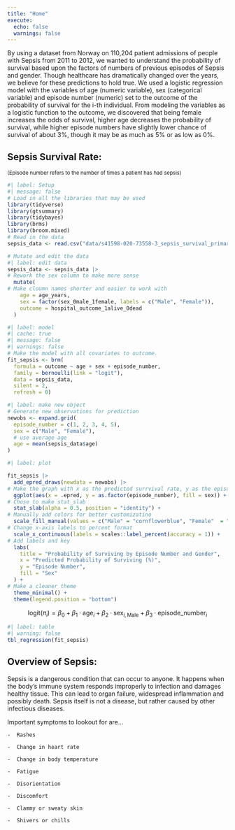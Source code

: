 ```yaml
---
title: "Home"
execute: 
  echo: false
  warnings: false
---
```

By using a dataset from Norway on 110,204 patient admissions of people with Sepsis from 2011 to 2012, we wanted to understand the probability of survival based upon the factors of numbers of previous episodes of Sepsis and gender. Though healthcare has dramatically changed over the years, we believe for these predictions to hold true. We used a logistic regression model with the variables of age (numeric variable), sex (categorical variable) and episode number (numeric) set to the outcome of the probability of survival for the i-th individual. From modeling the variables as a logistic function to the outcome, we discovered that being female increases the odds of survival, higher age decreases the probability of survival, while higher episode numbers have slightly lower chance of survival of about 3%, though it may be as much as 5% or as low as 0%.

## Sepsis Survival Rate:
<small>(Episode number refers to the number of times a patient has had sepsis)</small>



```r
#| label: Setup
#| message: false
# Load in all the libraries that may be used 
library(tidyverse)
library(gtsummary)
library(tidybayes)
library(brms)
library(broom.mixed)
# Read in the data
sepsis_data <- read.csv("data/s41598-020-73558-3_sepsis_survival_primary_cohort.csv")
```

```r
# Mutate and edit the data
#| label: edit data
sepsis_data <- sepsis_data |>
# Rework the sex column to make more sense
  mutate(
# Make cloumn names shorter and easier to work with
    age = age_years,
    sex = factor(sex_0male_1female, labels = c("Male", "Female")),
    outcome = hospital_outcome_1alive_0dead
  )

```


```r
#| label: model
#| cache: true
#| message: false
#| warnings: false
# Make the model with all covariates to outcome.
fit_sepsis <- brm(
  formula = outcome ~ age + sex + episode_number,
  family = bernoulli(link = "logit"),
  data = sepsis_data,
  silent = 2, 
  refresh = 0)

```


```r
#| label: make new object
# Generate new observations for prediction
newobs <- expand.grid(
  episode_number = c(1, 2, 3, 4, 5), 
  sex = c("Male", "Female"), 
  # use average age
  age = mean(sepsis_data$age)
)

```

```r
#| label: plot

fit_sepsis |> 
  add_epred_draws(newdata = newobs) |>
# Make the graph with x as the predicted surrvival rate, y as the episode numbers, and color as the sex
  ggplot(aes(x = .epred, y = as.factor(episode_number), fill = sex)) + 
# Chose to make stat_slab
  stat_slab(alpha = 0.5, position = "identity") + 
# Manually add colors for better customizatino
  scale_fill_manual(values = c("Male" = "cornflowerblue", "Female"  = "darkred")) + 
# Change x-axis labels to percent format
  scale_x_continuous(labels = scales::label_percent(accuracy = 1)) +
# Add labels and key
  labs(
    title = "Probability of Surviving by Episode Number and Gender",
    x = "Predicted Probability of Surviving (%)",
    y = "Episode Number",
    fill = "Sex"
  ) +
# Make a cleaner theme
  theme_minimal() +
  theme(legend.position = "bottom")

```

$$
\text{logit}(\pi_i) = \beta_0 + \beta_1 \cdot \text{age}_i + \beta_2 \cdot \text{sex}_{i,\text{Male}} + \beta_3 \cdot \text{episode\_number}_i
$$

```r
#| label: table
#| warning: false
tbl_regression(fit_sepsis)
```




## Overview of Sepsis:
Sepsis is a dangerous condition that can occur to anyone. It happens when the body’s immune system responds improperly to infection and damages healthy tissue. This can lead to organ failure, widespread inflammation and possibly death. Sepsis itself is not a disease, but rather caused by other infectious diseases. 

  Important symptoms to lookout for are...
  
    -  Rashes
    
    -  Change in heart rate
    
    -  Change in body temperature
    
    -  Fatigue
    
    -  Disorientation
    
    -  Discomfort
    
    -  Clammy or sweaty skin
    
    -  Shivers or chills
    